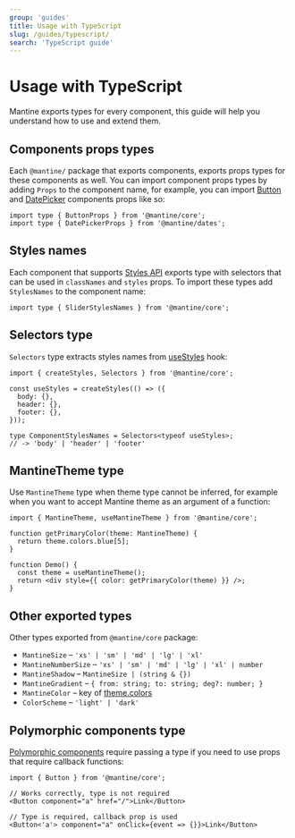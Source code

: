 ```yaml
---
group: 'guides'
title: Usage with TypeScript
slug: /guides/typescript/
search: 'TypeScript guide'
---
```


# Usage with TypeScript

Mantine exports types for every component, this guide will help you understand how to use and extend them.

## Components props types

Each `@mantine/` package that exports components, exports props types for these components as well.
You can import component props types by adding `Props` to the component name, for example, you can import
[Button](/core/button/) and [DatePicker](/dates/date-picker/) components props like so:

```tsx
import type { ButtonProps } from '@mantine/core';
import type { DatePickerProps } from '@mantine/dates';
```

## Styles names

Each component that supports [Styles API](/styles/styles-api/) exports type with selectors that can be used in `classNames` and `styles` props.
To import these types add `StylesNames` to the component name:

```tsx
import type { SliderStylesNames } from '@mantine/core';
```

## Selectors type

`Selectors` type extracts styles names from [useStyles](/styles/create-styles/) hook:

```tsx
import { createStyles, Selectors } from '@mantine/core';

const useStyles = createStyles(() => ({
  body: {},
  header: {},
  footer: {},
}));

type ComponentStylesNames = Selectors<typeof useStyles>;
// -> 'body' | 'header' | 'footer'
```

## MantineTheme type

Use `MantineTheme` type when theme type cannot be inferred, for example when you want to accept Mantine theme as an argument of a function:

```tsx
import { MantineTheme, useMantineTheme } from '@mantine/core';

function getPrimaryColor(theme: MantineTheme) {
  return theme.colors.blue[5];
}

function Demo() {
  const theme = useMantineTheme();
  return <div style={{ color: getPrimaryColor(theme) }} />;
}
```

## Other exported types

Other types exported from `@mantine/core` package:

- `MantineSize` – `'xs' | 'sm' | 'md' | 'lg' | 'xl'`
- `MantineNumberSize` – `'xs' | 'sm' | 'md' | 'lg' | 'xl' | number`
- `MantineShadow` – `MantineSize | (string & {})`
- `MantineGradient` – `{ from: string; to: string; deg?: number; }`
- `MantineColor` – key of [theme.colors](/theming/colors/)
- `ColorScheme` – `'light' | 'dark'`

## Polymorphic components type

[Polymorphic components](/guides/polymorphic/) require passing a type if you need to use props that require callback functions:

```tsx
import { Button } from '@mantine/core';

// Works correctly, type is not required
<Button component="a" href="/">Link</Button>

// Type is required, callback prop is used
<Button<'a'> component="a" onClick={event => {}}>Link</Button>
```
